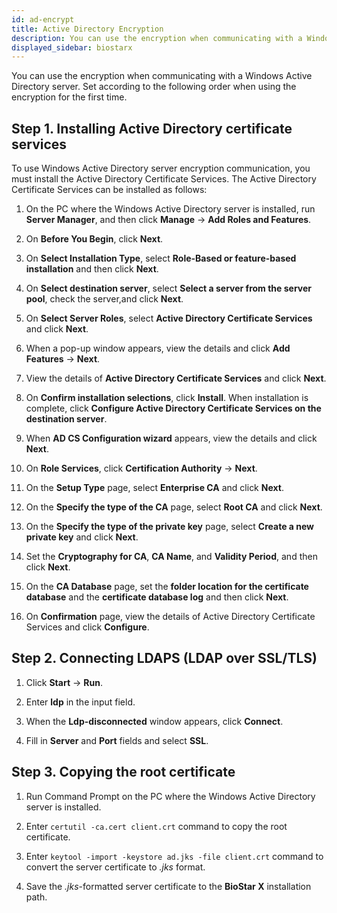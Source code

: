 ```yaml
---
id: ad-encrypt
title: Active Directory Encryption
description: You can use the encryption when communicating with a Windows Active Directory server.
displayed_sidebar: biostarx
---
```


You can use the encryption when communicating with a Windows Active Directory server. Set according to the following order when using the encryption for the first time.

## Step 1. Installing Active Directory certificate services

To use Windows Active Directory server encryption communication, you must install the Active Directory Certificate Services. The Active Directory Certificate Services can be installed as follows:

1. On the PC where the Windows Active Directory server is installed, run **Server Manager**, and then click **Manage** → **Add Roles and Features**.

2. On **Before You Begin**, click **Next**.

3. On **Select Installation Type**, select **Role-Based or feature-based installation** and then click **Next**.

4. On **Select destination server**, select **Select a server from the server pool**, check the server,and click **Next**.

5. On **Select Server Roles**, select **Active Directory Certificate Services** and click **Next**.

6. When a pop-up window appears, view the details and click **Add Features** → **Next**.

7. View the details of **Active Directory Certificate Services** and click **Next**.

8. On **Confirm installation selections**, click **Install**. When installation is complete, click **Configure Active Directory Certificate Services on the destination server**.

9. When **AD CS Configuration wizard** appears, view the details and click **Next**.

10. On **Role Services**, click **Certification Authority** → **Next**.

11. On the **Setup Type** page, select **Enterprise CA** and click **Next**.

12. On the **Specify the type of the CA** page, select **Root CA** and click **Next**.

13. On the **Specify the type of the private key** page, select **Create a new private key** and click **Next**.

14. Set the **Cryptography for CA**, **CA Name**, and **Validity Period**, and then click **Next**.

15. On the **CA Database** page, set the **folder location for the certificate database** and the **certificate database log** and then click **Next**.

16. On **Confirmation** page, view the details of Active Directory Certificate Services and click **Configure**.

## Step 2. Connecting LDAPS (LDAP over SSL/TLS)

1. Click **Start** → **Run**.

2. Enter **ldp** in the input field.

3. When the **Ldp-disconnected** window appears, click **Connect**.

4. Fill in **Server** and **Port** fields and select **SSL**.

## Step 3. Copying the root certificate

1. Run Command Prompt on the PC where the Windows Active Directory server is installed.

2. Enter `certutil -ca.cert client.crt` command to copy the root certificate.

3. Enter `keytool -import -keystore ad.jks -file client.crt` command to convert the server certificate to *.jks* format.

4. Save the *.jks*-formatted server certificate to the **BioStar X** installation path.
